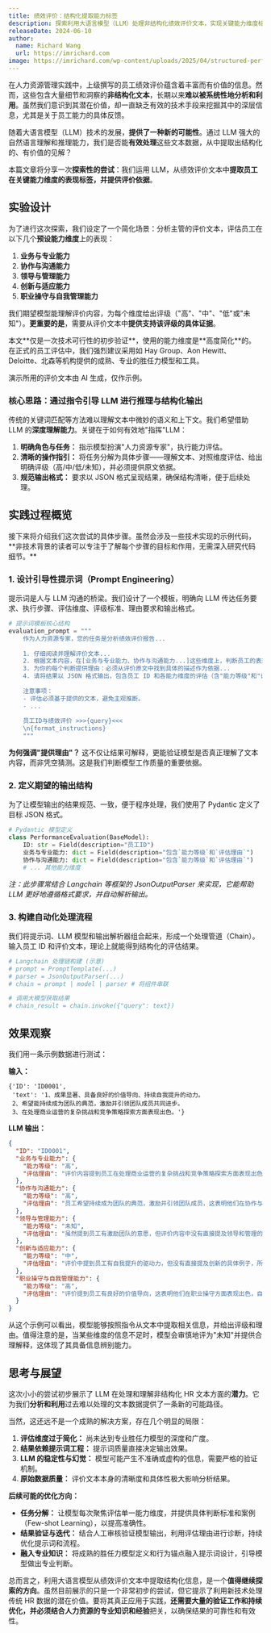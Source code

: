 ```yaml
---
title: 绩效评价：结构化提取能力标签
description: 探索利用大语言模型（LLM）处理非结构化绩效评价文本，实现关键能力维度标签与评估依据的结构化提取
releaseDate: 2024-06-10
author:
  name: Richard Wang
  url: https://imrichard.com
image: https://imrichard.com/wp-content/uploads/2025/04/structured-performance-data-extraction-cover.avif
---
```


在人力资源管理实践中，上级撰写的员工绩效评价蕴含着丰富而有价值的信息。然而，这些包含大量细节和洞察的**非结构化文本**，长期以来**难以被系统性地分析和利用**。虽然我们意识到其潜在价值，却一直缺乏有效的技术手段来挖掘其中的深层信息，尤其是关于员工能力的具体反馈。

随着大语言模型（LLM）技术的发展，**提供了一种新的可能性**。通过 LLM 强大的自然语言理解和推理能力，我们是否能**有效处理**这些文本数据，从中提取出结构化的、有价值的见解？

本篇文章将分享一次**探索性的尝试**：我们运用 LLM，从绩效评价文本中**提取员工在关键能力维度的表现标签，并提供评价依据**。

## 实验设计

为了进行这次探索，我们设定了一个简化场景：分析主管的评价文本，评估员工在以下几个**预设能力维度**上的表现：

1. **业务与专业能力**
2. **协作与沟通能力**
3. **领导与管理能力**
4. **创新与适应能力**
5. **职业操守与自我管理能力**

我们期望模型能理解评价内容，为每个维度给出评级（"高"、"中"、"低"或"未知"）。**更重要的是**，需要从评价文本中**提供支持该评级的具体证据**。

<Callout type="warn">
本文**仅是一次技术可行性的初步验证**，使用的能力维度是**高度简化**的。在正式的员工评估中，我们强烈建议采用如 Hay Group、Aon Hewitt、Deloitte、北森等机构提供的成熟、专业的胜任力模型和工具。

演示所用的评价文本由 AI 生成，仅作示例。
</Callout>

### 核心思路：通过指令引导 LLM 进行推理与结构化输出

传统的关键词匹配等方法难以理解文本中微妙的语义和上下文。我们希望借助 LLM 的**深度理解能力**。关键在于如何有效地"指挥"LLM：

1. **明确角色与任务：** 指示模型扮演"人力资源专家"，执行能力评估。
2. **清晰的操作指引：** 将任务分解为具体步骤——理解文本、对照维度评估、给出明确评级（高/中/低/未知），并必须提供原文依据。
3. **规范输出格式：** 要求以 JSON 格式呈现结果，确保结构清晰，便于后续处理。

## 实践过程概览

<Callout type="info">
接下来将介绍我们这次尝试的具体步骤。虽然会涉及一些技术实现的示例代码，**非技术背景的读者可以专注于了解每个步骤的目标和作用，无需深入研究代码细节。**
</Callout>

### 1. 设计引导性提示词（Prompt Engineering）

提示词是人与 LLM 沟通的桥梁。我们设计了一个模板，明确向 LLM 传达任务要求、执行步骤、评估维度、评级标准、理由要求和输出格式。

```python
# 提示词模板核心结构
evaluation_prompt = """
    作为人力资源专家，您的任务是分析绩效评价报告...
    
    1. 仔细阅读并理解评价文本...
    2. 根据文本内容，在[业务与专业能力、协作与沟通能力...]这些维度上，判断员工的表现级别为"高"、"中"、"低"或"未知"。
    3. 为你的每个判断提供理由：必须从评价原文中找到具体的描述作为依据...
    4. 请将结果以 JSON 格式输出，包含员工 ID 和各能力维度的评估（含"能力等级"和"评估理由"）...
    
    注意事项：
    - 评估必须基于提供的文本，避免主观推断。
    - ...
    
    员工ID与绩效评价 >>>{query}<<<
    \n{format_instructions}
    """
```

**为何强调"提供理由"？** 这不仅让结果可解释，更能验证模型是否真正理解了文本内容，而非凭空猜测。这是我们判断模型工作质量的重要依据。

### 2. 定义期望的输出结构

为了让模型输出的结果规范、一致，便于程序处理，我们使用了 Pydantic 定义了目标 JSON 格式。

```python
# Pydantic 模型定义
class PerformanceEvaluation(BaseModel):
    ID: str = Field(description="员工ID")
    业务与专业能力: dict = Field(description="包含`能力等级`和`评估理由`")
    协作与沟通能力: dict = Field(description="包含`能力等级`和`评估理由`")
    # ... 其他能力维度
```

*注：此步骤常结合 Langchain 等框架的 JsonOutputParser 来实现，它能帮助 LLM 更好地遵循格式要求，并自动解析输出。*

### 3. 构建自动化处理流程

我们将提示词、LLM 模型和输出解析器组合起来，形成一个处理管道（Chain）。输入员工 ID 和评价文本，理论上就能得到结构化的评估结果。

```python
# Langchain 处理链构建 (示意)
# prompt = PromptTemplate(...)
# parser = JsonOutputParser(...)
# chain = prompt | model | parser # 将组件串联

# 调用大模型获取结果
# chain_result = chain.invoke({"query": text})
```

## 效果观察

我们用一条示例数据进行测试：

**输入：**

```
{'ID': 'ID0001',
 'text': '1、成果显著、具备良好的价值导向、持续自我提升的动力。
 2、希望能持续成为团队的典范，激励并引领团队成员共同进步。
 3、在处理商业运营的复杂挑战和竞争策略探索方面表现出色。'}
```

**LLM 输出：**

```json
{
  "ID": "ID0001",
  "业务与专业能力": {
    "能力等级": "高",
    "评估理由": "评价内容提到员工在处理商业运营的复杂挑战和竞争策略探索方面表现出色，说明其业务专业能力很强，能够独立完成复杂的任务。"
  },
  "协作与沟通能力": {
    "能力等级": "高",
    "评估理由": "员工希望持续成为团队的典范，激励并引领团队成员，这表明他们在协作与沟通方面具有较高的能力，能够有效地与团队协作并影响他人。"
  },
  "领导与管理能力": {
    "能力等级": "未知",
    "评估理由": "虽然提到员工有激励团队的意愿，但评价内容中没有直接提及领导和管理的具体表现，因此这部分能力等级暂定为未知。"
  },
  "创新与适应能力": {
    "能力等级": "中",
    "评估理由": "评价中提到员工有自我提升的驱动力，但没有直接提及创新的具体例子，所以创新能力评级为中等。"
  },
  "职业操守与自我管理能力": {
    "能力等级": "高",
    "评估理由": "评价提到员工有良好的价值导向，这表明他们在职业操守方面表现出色，自我管理能力强。"
  }
}
```

从这个示例可以看出，模型能够按照指令从文本中提取相关信息，并给出评级和理由。值得注意的是，当某些维度的信息不足时，模型会审慎地评为"未知"并提供合理解释，这体现了其具备信息辨别能力。

## 思考与展望

这次小小的尝试初步展示了 LLM 在处理和理解非结构化 HR 文本方面的**潜力**。它为我们**分析和利用**过去难以处理的文本数据提供了一条新的可能路径。

当然，这还远不是一个成熟的解决方案，存在几个明显的局限：

1. **评估维度过于简化：** 尚未达到专业胜任力模型的深度和广度。
2. **结果依赖提示词工程：** 提示词质量直接决定输出效果。
3. **LLM 的稳定性与幻觉：** 模型可能产生不准确或虚构的信息，需要严格的验证机制。
4. **原始数据质量：** 评价文本本身的清晰度和具体性极大影响分析结果。

**后续可能的优化方向：**

- **任务分解：** 让模型每次聚焦评估单一能力维度，并提供具体判断标准和案例（Few-shot Learning），以提高准确性。
- **结果验证与迭代：** 结合人工审核验证模型输出，利用评估理由进行诊断，持续优化提示词和流程。
- **融入专业知识：** 将成熟的胜任力模型定义和行为锚点融入提示词设计，引导模型做出专业判断。

总而言之，利用大语言模型从绩效评价文本中提取结构化信息，是一个**值得继续探索的方向**。虽然目前展示的只是一个非常初步的尝试，但它提示了利用新技术处理传统 HR 数据的潜在价值。要将其真正应用于实践，**还需要大量的验证工作和持续优化，并必须结合人力资源的专业知识和经验**把关，以确保结果的可靠性和有效性。

